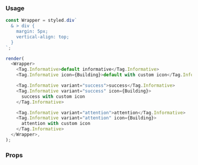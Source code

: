 ### Usage

```javascript state
const Wrapper = styled.div`
  & > div {
    margin: 5px;
    vertical-align: top;
  }
`;

render(
  <Wrapper>
    <Tag.Informative>default informative</Tag.Informative>
    <Tag.Informative icon={Building}>default with custom icon</Tag.Informative>

    <Tag.Informative variant="success">success</Tag.Informative>
    <Tag.Informative variant="success" icon={Building}>
      success with custom icon
    </Tag.Informative>

    <Tag.Informative variant="attention">attention</Tag.Informative>
    <Tag.Informative variant="attention" icon={Building}>
      attention with custom icon
    </Tag.Informative>
  </Wrapper>,
);
```

### Props

<PropsTable component="Tag.Informative" platform="web" />

